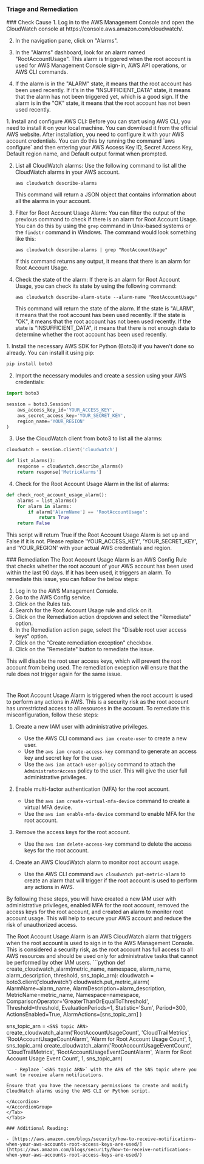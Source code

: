 
### Triage and Remediation
<Tabs>

<Tab title='Cause'>
### Check Cause
<AccordionGroup>
<Accordion title='Using Console' defaultOpen='true'>
1. Log in to the AWS Management Console and open the CloudWatch console at https://console.aws.amazon.com/cloudwatch/.

2. In the navigation pane, click on "Alarms".

3. In the "Alarms" dashboard, look for an alarm named "RootAccountUsage". This alarm is triggered when the root account is used for AWS Management Console sign-in, AWS API operations, or AWS CLI commands.

4. If the alarm is in the "ALARM" state, it means that the root account has been used recently. If it's in the "INSUFFICIENT_DATA" state, it means that the alarm has not been triggered yet, which is a good sign. If the alarm is in the "OK" state, it means that the root account has not been used recently.
</Accordion>

<Accordion title='Using CLI'>
1. Install and configure AWS CLI: Before you can start using AWS CLI, you need to install it on your local machine. You can download it from the official AWS website. After installation, you need to configure it with your AWS account credentials. You can do this by running the command `aws configure` and then entering your AWS Access Key ID, Secret Access Key, Default region name, and Default output format when prompted.

2. List all CloudWatch alarms: Use the following command to list all the CloudWatch alarms in your AWS account.

   ```
   aws cloudwatch describe-alarms
   ```

   This command will return a JSON object that contains information about all the alarms in your account.

3. Filter for Root Account Usage Alarm: You can filter the output of the previous command to check if there is an alarm for Root Account Usage. You can do this by using the `grep` command in Unix-based systems or the `findstr` command in Windows. The command would look something like this:

   ```
   aws cloudwatch describe-alarms | grep "RootAccountUsage"
   ```

   If this command returns any output, it means that there is an alarm for Root Account Usage.

4. Check the state of the alarm: If there is an alarm for Root Account Usage, you can check its state by using the following command:

   ```
   aws cloudwatch describe-alarm-state --alarm-name "RootAccountUsage"
   ```

   This command will return the state of the alarm. If the state is "ALARM", it means that the root account has been used recently. If the state is "OK", it means that the root account has not been used recently. If the state is "INSUFFICIENT_DATA", it means that there is not enough data to determine whether the root account has been used recently.
</Accordion>

<Accordion title='Using Python'>
1. Install the necessary AWS SDK for Python (Boto3) if you haven't done so already. You can install it using pip:

```python
pip install boto3
```

2. Import the necessary modules and create a session using your AWS credentials:

```python
import boto3

session = boto3.Session(
    aws_access_key_id='YOUR_ACCESS_KEY',
    aws_secret_access_key='YOUR_SECRET_KEY',
    region_name='YOUR_REGION'
)
```

3. Use the CloudWatch client from boto3 to list all the alarms:

```python
cloudwatch = session.client('cloudwatch')

def list_alarms():
    response = cloudwatch.describe_alarms()
    return response['MetricAlarms']
```

4. Check for the Root Account Usage Alarm in the list of alarms:

```python
def check_root_account_usage_alarm():
    alarms = list_alarms()
    for alarm in alarms:
        if alarm['AlarmName'] == 'RootAccountUsage':
            return True
    return False
```

This script will return True if the Root Account Usage Alarm is set up and False if it is not. Please replace 'YOUR_ACCESS_KEY', 'YOUR_SECRET_KEY', and 'YOUR_REGION' with your actual AWS credentials and region.
</Accordion>

</AccordionGroup>
</Tab>
<Tab title='Remediation'>
### Remediation

<AccordionGroup>
<Accordion title='Using Console' defaultOpen='true'>
The Root Account Usage Alarm is an AWS Config Rule that checks whether the root account of your AWS account has been used within the last 90 days. If it has been used, it triggers an alarm. To remediate this issue, you can follow the below steps:

1. Log in to the AWS Management Console.
2. Go to the AWS Config service.
3. Click on the Rules tab.
4. Search for the Root Account Usage rule and click on it.
5. Click on the Remediation action dropdown and select the "Remediate" option.
6. In the Remediation action page, select the "Disable root user access keys" option.
7. Click on the "Create remediation exception" checkbox.
8. Click on the "Remediate" button to remediate the issue.

This will disable the root user access keys, which will prevent the root account from being used. The remediation exception will ensure that the rule does not trigger again for the same issue.

#
</Accordion>

<Accordion title='Using CLI'>
The Root Account Usage Alarm is triggered when the root account is used to perform any actions in AWS. This is a security risk as the root account has unrestricted access to all resources in the account. To remediate this misconfiguration, follow these steps:

1. Create a new IAM user with administrative privileges.
   - Use the AWS CLI command `aws iam create-user` to create a new user.
   - Use the `aws iam create-access-key` command to generate an access key and secret key for the user.
   - Use the `aws iam attach-user-policy` command to attach the `AdministratorAccess` policy to the user. This will give the user full administrative privileges.

2. Enable multi-factor authentication (MFA) for the root account.
   - Use the `aws iam create-virtual-mfa-device` command to create a virtual MFA device.
   - Use the `aws iam enable-mfa-device` command to enable MFA for the root account.

3. Remove the access keys for the root account.
   - Use the `aws iam delete-access-key` command to delete the access keys for the root account.

4. Create an AWS CloudWatch alarm to monitor root account usage.
   - Use the AWS CLI command `aws cloudwatch put-metric-alarm` to create an alarm that will trigger if the root account is used to perform any actions in AWS.

By following these steps, you will have created a new IAM user with administrative privileges, enabled MFA for the root account, removed the access keys for the root account, and created an alarm to monitor root account usage. This will help to secure your AWS account and reduce the risk of unauthorized access.
</Accordion>

<Accordion title='Using Python'>
The Root Account Usage Alarm is an AWS CloudWatch alarm that triggers when the root account is used to sign in to the AWS Management Console. This is considered a security risk, as the root account has full access to all AWS resources and should be used only for administrative tasks that cannot be performed by other IAM users.
```python
def create_cloudwatch_alarm(metric_name, namespace, alarm_name, alarm_description, threshold, sns_topic_arn):
   cloudwatch = boto3.client('cloudwatch')
   cloudwatch.put_metric_alarm(
         AlarmName=alarm_name,
         AlarmDescription=alarm_description,
         MetricName=metric_name,
         Namespace=namespace,
         ComparisonOperator='GreaterThanOrEqualToThreshold',
         Threshold=threshold,
         EvaluationPeriods=1,
         Statistic='Sum',
         Period=300,
         ActionsEnabled=True,
         AlarmActions=[sns_topic_arn]
   )

sns_topic_arn = `<SNS topic ARN>`
create_cloudwatch_alarm('RootAccountUsageCount', 'CloudTrailMetrics', 'RootAccountUsageCountAlarm', 'Alarm for Root Account Usage Count', 1, sns_topic_arn)
create_cloudwatch_alarm('RootAccountUsageEventCount', 'CloudTrailMetrics', 'RootAccountUsageEventCountAlarm', 'Alarm for Root Account Usage Event Count', 1, sns_topic_arn)
```
   - Replace `<SNS topic ARN>` with the ARN of the SNS topic where you want to receive alarm notifications.

Ensure that you have the necessary permissions to create and modify CloudWatch alarms using the AWS CLI or Python script.

</Accordion>
</AccordionGroup>
</Tab>
</Tabs>

### Additional Reading:

- [https://aws.amazon.com/blogs/security/how-to-receive-notifications-when-your-aws-accounts-root-access-keys-are-used/](https://aws.amazon.com/blogs/security/how-to-receive-notifications-when-your-aws-accounts-root-access-keys-are-used/) 

